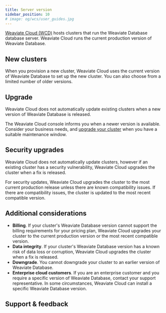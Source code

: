 ```yaml
---
title: Server version
sidebar_position: 10
# image: og/wcs/user_guides.jpg
---
```


[Weaviate Cloud (WCD)](https://console.weaviate.cloud/) hosts clusters that run the Weaviate Database database server. Weaviate Cloud runs the current production version of Weaviate Database.

## New clusters

When you provision a new cluster, Weaviate Cloud uses the current version of Weaviate Database to set up the new cluster. You can also choose from a limited number of older versions.

## Upgrade

Weaviate Cloud does not automatically update existing clusters when a new version of Weaviate Database is released.

The Weaviate Cloud console informs you when a newer version is available. Consider your business needs, and [upgrade your cluster](/docs/cloud/platform/version) when you have a suitable maintenance window.

<!-- TODO[g-despot]: Add upgrade notification example -->


<Downtime125Note/>

## Security upgrades

 Weaviate Cloud does not automatically update clusters, however if an existing cluster has a security vulnerability, Weaviate Cloud upgrades the cluster when a fix is released.

 For security updates, Weaviate Cloud upgrades the cluster to the most current production release unless there are known compatibility issues. If there are compatibility issues, the cluster is updated to the most recent compatible version.

## Additional considerations

- **Billing**. If your cluster's Weaviate Database version cannot support the billing requirements for your pricing plan, Weaviate Cloud upgrades your cluster to the current production version or the most recent compatible version.
- **Data integrity**. If your cluster's Weaviate Database version has a known risk of data loss or corruption, Weaviate Cloud upgrades the cluster when a fix is released.
- **Downgrade**. You cannot downgrade your cluster to an earlier version of Weaviate Database.
- **Enterprise cloud customers**. If you are an enterprise customer and you require a specific version of Weaviate Database, contact your support representative. In some circumstances, Weaviate Cloud can install a specific Weaviate Database version.

## Support & feedback


<SupportAndTrouble />


<CustomScriptLoader/>
